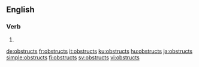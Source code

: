 ==English==

===Verb===
{{head|en}}

# {{en-third-person singular of|obstruct}}

[[de:obstructs]]
[[fr:obstructs]]
[[it:obstructs]]
[[ku:obstructs]]
[[hu:obstructs]]
[[ja:obstructs]]
[[simple:obstructs]]
[[fi:obstructs]]
[[sv:obstructs]]
[[vi:obstructs]]